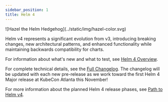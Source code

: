 ```yaml
---
sidebar_position: 1
title: Helm 4
---
```


<div class="float-right">![Hazel the Helm Hedgehog](../static/img/hazel-color.svg)</div>

Helm v4 represents a significant evolution from v3, introducing breaking changes, new architectural patterns, and enhanced functionality while maintaining backwards compatibility for charts.

For information about what's new and what to test, see [Helm 4 Overview](/overview.md).

For complete technical details, see the [Full Changelog](/changelog.md). The changelog will be updated with each new pre-release as we work toward the first Helm 4 Major release at KubeCon Atlanta this November!

For more information about the planned Helm 4 release phases, see [Path to Helm v4](https://helm.sh/blog/path-to-helm-v4/).

<div class="clear-wrap" />


<DocCardList />

